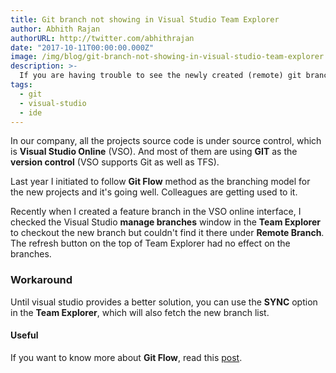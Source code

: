 ```yaml
---
title: Git branch not showing in Visual Studio Team Explorer
author: Abhith Rajan
authorURL: http://twitter.com/abhithrajan
date: "2017-10-11T00:00:00.000Z"
image: /img/blog/git-branch-not-showing-in-visual-studio-team-explorer.png
description: >-
  If you are having trouble to see the newly created (remote) git branches in the Visual Studio Team Explorer, try the workaround provided in this article.
tags:
  - git
  - visual-studio
  - ide
---
```


In our company, all the projects source code is under source control, which is **Visual Studio Online** (VSO). And most of them are using **GIT** as the **version control** (VSO supports Git as well as TFS).

Last year I initiated to follow **Git Flow** method as the branching model for the new projects and it's going well. Colleagues are getting used to it.

Recently when I created a feature branch in the VSO online interface, I checked the Visual Studio **manage branches** window in the **Team Explorer** to checkout the new branch but couldn't find it there under **Remote Branch**. The refresh button on the top of Team Explorer had no effect on the branches.

### Workaround

Until visual studio provides a better solution, you can use the **SYNC** option in the **Team Explorer**, which will also fetch the new branch list.

#### Useful

If you want to know more about **Git Flow**, read this [post](http://nvie.com/posts/a-successful-git-branching-model/).
